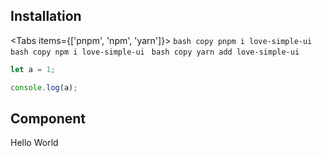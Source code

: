 
## Installation

<Tabs items={['pnpm', 'npm', 'yarn']}>
  <Tab>
    ```bash copy
    pnpm i love-simple-ui
    ```
  </Tab>
  <Tab>
    ```bash copy
    npm i love-simple-ui
    ```
  </Tab>
  <Tab>
    ```bash copy
    yarn add love-simple-ui
    ```
  </Tab>
</Tabs>

```js filename="demo.js" {3} copy
let a = 1;

console.log(a);
```

## Component

<Button1>Hello World</Button1>